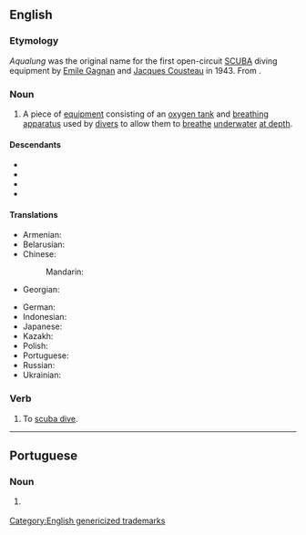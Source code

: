 ==English==
{{wikipedia|aqua-lung}}

===Etymology===
''Aqualung'' was the original name for the first open-circuit [[w:SCUBA|SCUBA]] diving equipment by [[w:Emile Gagnan|Emile Gagnan]] and [[w:Jacques Cousteau|Jacques Cousteau]] in 1943. From {{prefix|en|aqua|lung}}.

===Noun===
{{en-noun}}

# {{lb|en|underwater diving}} A piece of [[equipment]] consisting of an [[oxygen tank]] and [[breathing#Noun|breathing]] [[apparatus]] used by [[diver]]s to allow them to [[breathe]] [[underwater]] [[at depth]].

====Descendants====
* {{desc|ja|アクアラング|tr=akuarangu|bor=1}}
* {{desc|pl|akwalung|bor=1}}
* {{desc|pt|aqualung|bor=1}}
* {{desctree|ru|аквала́нг|bor=1}}

====Translations====
{{trans-top-also|diving equipment|scuba}}
* Armenian: {{t+|hy|ակվալանգ}}
* Belarusian: {{t|be|аквала́нг|m}}
* Chinese:
*: Mandarin: {{t+|cmn|水肺|tr=shuǐfèi}}
* Georgian: {{t|ka|აკვალანგი}}
{{trans-mid}}
* German: {{t|de|Aqualunge|f}}
* Indonesian: {{t+|id|akualung}}
* Japanese: {{t|ja|アクアラング|tr=akuarangu}}
* Kazakh: {{t|kk|акваланг}}
* Polish: {{t+|pl|akwalung|m}}
* Portuguese: {{t|pt|aqualung|m}}
* Russian: {{t+|ru|аквала́нг|m}}
* Ukrainian: {{t+|uk|аквала́нг|m}}
{{trans-bottom}}

===Verb===
{{en-verb}}

# To [[scuba diving|scuba dive]].

[[Category:English genericized trademarks]]

----

==Portuguese==

===Noun===
{{pt-noun|m|#s}}

# {{lb|pt|diving}} {{l|en|aqualung}} {{gloss|diving equipment}}